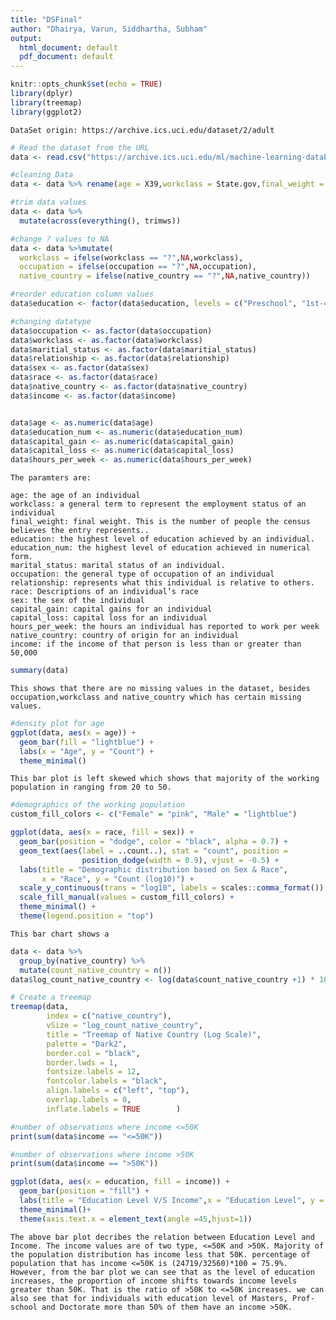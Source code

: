 ```yaml
---
title: "DSFinal"
author: "Dhairya, Varun, Siddhartha, Subham"
output:
  html_document: default
  pdf_document: default
---
```


```r
knitr::opts_chunk$set(echo = TRUE)
library(dplyr)
library(treemap)
library(ggplot2)
```

```         
DataSet origin: https://archive.ics.uci.edu/dataset/2/adult
```

```r
# Read the dataset from the URL
data <- read.csv("https://archive.ics.uci.edu/ml/machine-learning-databases/adult/adult.data")
```

```r
#cleaning Data
data <- data %>% rename(age = X39,workclass = State.gov,final_weight = X77516,education = Bachelors,education_num = X13,maritial_status = Never.married, relationship = Not.in.family, occupation = Adm.clerical, race = White, sex = Male,capital_gain = X2174,capital_loss = X0,hours_per_week = X40, native_country = United.States, income = X..50K)

#trim data values
data <- data %>%
  mutate(across(everything(), trimws))

#change ? values to NA
data <- data %>%mutate(
  workclass = ifelse(workclass == "?",NA,workclass),
  occupation = ifelse(occupation == "?",NA,occupation),
  native_country = ifelse(native_country == "?",NA,native_country)) 

#reorder education column values
data$education <- factor(data$education, levels = c("Preschool", "1st-4th", "5th-6th", "7th-8th", "9th", "10th", "11th", "12th", "HS-grad", "Some-college", "Assoc-acdm", "Assoc-voc", "Bachelors", "Masters", "Prof-school", "Doctorate"))

#changing datatype
data$occupation <- as.factor(data$occupation)
data$workclass <- as.factor(data$workclass)
data$maritial_status <- as.factor(data$maritial_status)
data$relationship <- as.factor(data$relationship)
data$sex <- as.factor(data$sex)
data$race <- as.factor(data$race)
data$native_country <- as.factor(data$native_country)
data$income <- as.factor(data$income)


data$age <- as.numeric(data$age)
data$education_num <- as.numeric(data$education_num)
data$capital_gain <- as.numeric(data$capital_gain)
data$capital_loss <- as.numeric(data$capital_loss)
data$hours_per_week <- as.numeric(data$hours_per_week)

```

```         
The paramters are:

age: the age of an individual
workclass: a general term to represent the employment status of an individual
final_weight: final weight. This is the number of people the census believes the entry represents..
education: the highest level of education achieved by an individual.
education_num: the highest level of education achieved in numerical form.
marital_status: marital status of an individual.
occupation: the general type of occupation of an individual
relationship: represents what this individual is relative to others.
race: Descriptions of an individual’s race
sex: the sex of the individual
capital_gain: capital gains for an individual
capital_loss: capital loss for an individual
hours_per_week: the hours an individual has reported to work per week
native_country: country of origin for an individual
income: if the income of that person is less than or greater than 50,000
```

```r
summary(data)
```

```         
This shows that there are no missing values in the dataset, besides occupation,workclass and native_country which has certain missing values.
```

```r

#density plot for age
ggplot(data, aes(x = age)) +
  geom_bar(fill = "lightblue") +
  labs(x = "Age", y = "Count") +
  theme_minimal()
```

```         
This bar plot is left skewed which shows that majority of the working population in ranging from 20 to 50. 
```
```r
#demographics of the working population
custom_fill_colors <- c("Female" = "pink", "Male" = "lightblue")

ggplot(data, aes(x = race, fill = sex)) +
  geom_bar(position = "dodge", color = "black", alpha = 0.7) +
  geom_text(aes(label = ..count..), stat = "count", position =
                position_dodge(width = 0.9), vjust = -0.5) +
  labs(title = "Demographic distribution based on Sex & Race",
       x = "Race", y = "Count (log10)") +
  scale_y_continuous(trans = "log10", labels = scales::comma_format()) +
  scale_fill_manual(values = custom_fill_colors) +
  theme_minimal() +
  theme(legend.position = "top")
```

```{}
This bar chart shows a 
```

```r

data <- data %>%
  group_by(native_country) %>%
  mutate(count_native_country = n())
data$log_count_native_country <- log(data$count_native_country +1) * 100  # Adding 1 to handle cases where count is 0

# Create a treemap
treemap(data,
        index = c("native_country"),
        vSize = "log_count_native_country",
        title = "Treemap of Native Country (Log Scale)",
        palette = "Dark2",
        border.col = "black",
        border.lwds = 1,
        fontsize.labels = 12,
        fontcolor.labels = "black",
        align.labels = c("left", "top"),
        overlap.labels = 0,
        inflate.labels = TRUE        )
```

```r
#number of observations where income <=50K
print(sum(data$income == "<=50K"))

#number of observations where income >50K
print(sum(data$income == ">50K"))
```

```r
ggplot(data, aes(x = education, fill = income)) +
  geom_bar(position = "fill") +
  labs(title = "Education Level V/S Income",x = "Education Level", y = "Proportion", fill = "Income") +
  theme_minimal()+
  theme(axis.text.x = element_text(angle =45,hjust=1))
```

```         
The above bar plot decribes the relation between Education Level and Income. The income values are of two type, <=50K and >50K. Majority of the population distribution has income less that 50K. percentage of population that has income <=50K is (24719/32560)*100 = 75.9%. However, from the bar plot we can see that as the level of education increases, the proportion of income shifts towards income levels greater than 50K. That is the ratio of >50K to <=50K increases. we can also see that for individuals with education level of Masters, Prof-school and Doctorate more than 50% of them have an income >50K. 
```